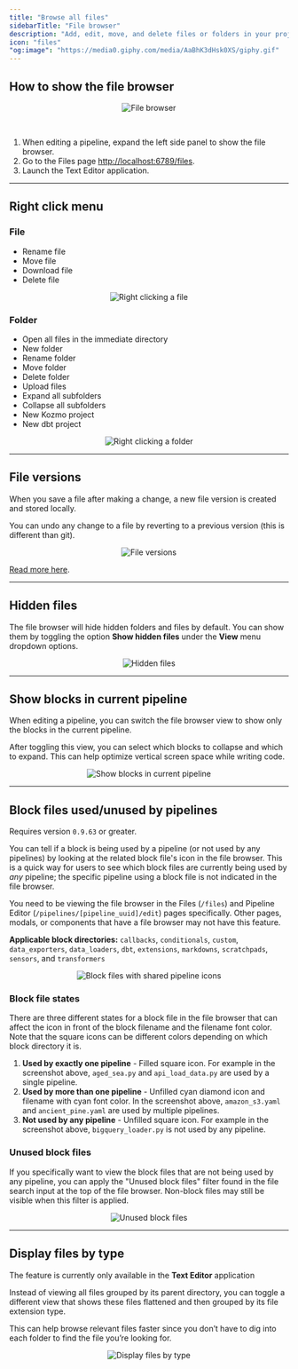```yaml
---
title: "Browse all files"
sidebarTitle: "File browser"
description: "Add, edit, move, and delete files or folders in your project."
icon: "files"
"og:image": "https://media0.giphy.com/media/AaBhK3dHsk0XS/giphy.gif"
---
```


## How to show the file browser

<Frame>
    <p align="center">
    <img
        alt="File browser"
        src="https://github.com/kozmoai/assets/blob/main/dev-ux/file-browser/overview.gif?raw=true"
    />
    </p>
</Frame>

<br />

1. When editing a pipeline, expand the left side panel to show the file browser.
2. Go to the Files page [http://localhost:6789/files](http://localhost:6789/files).
3. Launch the Text Editor application.

---

## Right click menu

### File

- Rename file
- Move file
- Download file
- Delete file

<Frame>
    <p align="center">
    <img
        alt="Right clicking a file"
        src="https://github.com/kozmoai/assets/blob/main/dev-ux/file-browser/right-click--file.png?raw=true"
    />
    </p>
</Frame>

### Folder

- Open all files in the immediate directory
- New folder
- Rename  folder
- Move folder
- Delete folder
- Upload files
- Expand all subfolders
- Collapse all subfolders
- New Kozmo project
- New dbt project

<Frame>
    <p align="center">
    <img
        alt="Right clicking a folder"
        src="https://github.com/kozmoai/assets/blob/main/dev-ux/file-browser/right-click-folder.png?raw=true"
    />
    </p>
</Frame>

---

## File versions

When you save a file after making a change, a new file version is created and stored locally.

You can undo any change to a file by reverting to a previous version (this is different than git).

<Frame>
    <p align="center">
    <img
        alt="File versions"
        src="https://github.com/kozmoai/assets/blob/main/dev-ux/file-browser/file-versions.gif?raw=true"
    />
    </p>
</Frame>

[Read more here](/getting-started/file-versions).

---

## Hidden files

The file browser will hide hidden folders and files by default. You can show them by toggling
the option <b>Show hidden files</b> under the <b>View</b> menu dropdown options.

<Frame>
    <p align="center">
    <img
        alt="Hidden files"
        src="https://github.com/kozmoai/assets/blob/main/dev-ux/file-browser/hidden-files.gif?raw=true"
    />
    </p>
</Frame>

---

## Show blocks in current pipeline

When editing a pipeline, you can switch the file browser view to show only the blocks in the
current pipeline.

After toggling this view, you can select which blocks to collapse and which to expand. 
This can help optimize vertical screen space while writing code.

<Frame>
    <p align="center">
    <img
        alt="Show blocks in current pipeline"
        src="https://github.com/kozmoai/assets/blob/main/dev-ux/file-browser/blocks-in-pipeline.gif?raw=true"
    />
    </p>
</Frame>

---

## Block files used/unused by pipelines

<Note>Requires version `0.9.63` or greater.</Note>

You can tell if a block is being used by a pipeline (or not used by any pipelines)
by looking at the related block file's icon in the file browser. This is a quick way
for users to see which block files are currently being used by *any* pipeline; the specific
pipeline using a block file is not indicated in the file browser.

You need to be viewing the file browser in the Files (`/files`) and Pipeline Editor
(`/pipelines/[pipeline_uuid]/edit`) pages specifically. Other pages, modals, or
components that have a file browser may not have this feature.

**Applicable block directories:** `callbacks`, `conditionals`, `custom`, `data_exporters`,
`data_loaders`, `dbt`, `extensions`, `markdowns`, `scratchpads`, `sensors`, and `transformers`

<Frame>
    <p align="center">
        <img
            alt="Block files with shared pipeline icons"
            src="https://github.com/kozmoai/assets/blob/main/dev-ux/file-browser/all-block-files.png?raw=true"
        />
    </p>
</Frame>

### Block file states

There are three different states for a block file in the file browser that can affect the
icon in front of the block filename and the filename font color. Note that the square icons
can be different colors depending on which block directory it is.
1. **Used by exactly one pipeline** - Filled square icon. For example in the screenshot
above, `aged_sea.py` and `api_load_data.py` are used by a single pipeline.
2. **Used by more than one pipeline** - Unfilled cyan diamond icon and filename with cyan
font color. In the screenshot above, `amazon_s3.yaml` and `ancient_pine.yaml` are used by
multiple pipelines.
3. **Not used by any pipeline** - Unfilled square icon. For example in the screenshot above,
`bigquery_loader.py` is not used by any pipeline.

### Unused block files

If you specifically want to view the block files that are not being used by any pipeline,
you can apply the "Unused block files" filter found in the file search input at the top of
the file browser. Non-block files may still be visible when this filter is applied.

<Frame>
    <p align="center">
        <img
            alt="Unused block files"
            src="https://github.com/kozmoai/assets/blob/main/dev-ux/file-browser/unused-block-files.png?raw=true"
        />
    </p>
</Frame>


---

## Display files by type

<Note>
    The feature is currently only available in the <b>Text Editor</b> application
</Note>

Instead of viewing all files grouped by its parent directory, 
you can toggle a different view that shows these files flattened and then grouped
by its file extension type.

This can help browse relevant files faster since you don’t have to dig into each folder
to find the file you’re looking for.

<Frame>
    <p align="center">
    <img
        alt="Display files by type"
        src="https://github.com/kozmoai/assets/blob/main/dev-ux/file-browser/files-flat.gif?raw=true"
    />
    </p>
</Frame>
